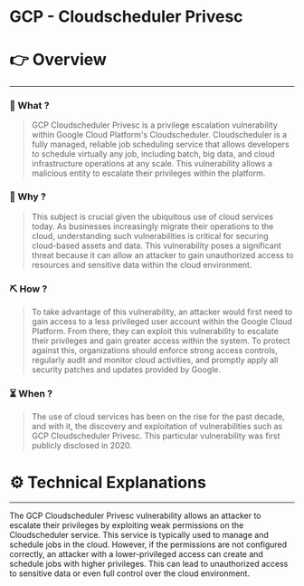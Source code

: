 # GCP - Cloudscheduler Privesc


# 👉 Overview

---

### 👀 What ?

> GCP Cloudscheduler Privesc is a privilege escalation vulnerability within Google Cloud Platform's Cloudscheduler. Cloudscheduler is a fully managed, reliable job scheduling service that allows developers to schedule virtually any job, including batch, big data, and cloud infrastructure operations at any scale. This vulnerability allows a malicious entity to escalate their privileges within the platform.
> 

### 🧐 Why ?

> This subject is crucial given the ubiquitous use of cloud services today. As businesses increasingly migrate their operations to the cloud, understanding such vulnerabilities is critical for securing cloud-based assets and data. This vulnerability poses a significant threat because it can allow an attacker to gain unauthorized access to resources and sensitive data within the cloud environment.
> 

### ⛏️ How ?

> To take advantage of this vulnerability, an attacker would first need to gain access to a less privileged user account within the Google Cloud Platform. From there, they can exploit this vulnerability to escalate their privileges and gain greater access within the system. To protect against this, organizations should enforce strong access controls, regularly audit and monitor cloud activities, and promptly apply all security patches and updates provided by Google.
> 

### ⏳ When ?

> The use of cloud services has been on the rise for the past decade, and with it, the discovery and exploitation of vulnerabilities such as GCP Cloudscheduler Privesc. This particular vulnerability was first publicly disclosed in 2020.
> 

# ⚙️ Technical Explanations

---

The GCP Cloudscheduler Privesc vulnerability allows an attacker to escalate their privileges by exploiting weak permissions on the Cloudscheduler service. This service is typically used to manage and schedule jobs in the cloud. However, if the permissions are not configured correctly, an attacker with a lower-privileged access can create and schedule jobs with higher privileges. This can lead to unauthorized access to sensitive data or even full control over the cloud environment.
